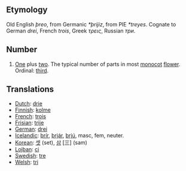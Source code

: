 == Etymology ==
Old English ''þreo'', from Germanic ''*þrijiz'', from PIE ''*treyes''. Cognate to German ''drei'', French ''trois'', Greek ''τρεις'', Russian ''три''.

== Number ==
# [[One]] plus [[two]]. The typical number of parts in most [[monocot]] [[flower]]. Ordinal: [[third]].

== Translations ==
*[[Dutch]]: [[drie]]
*[[Finnish]]: [[kolme]]
*[[French]]: [[trois]]
*[[Frisian]]: [[trije]]
*[[German]]: [[drei]]
*[[Icelandic]]: [[þrír]], [[þrjár]], [[þrjú]], masc, fem, neuter.
*[[Korean]]: [[셋]] (set), [[삼]] [三] (sam)
*[[Lojban]]: [[ci]]
*[[Swedish]]: [[tre]]
*[[Welsh]]: [[tri]]